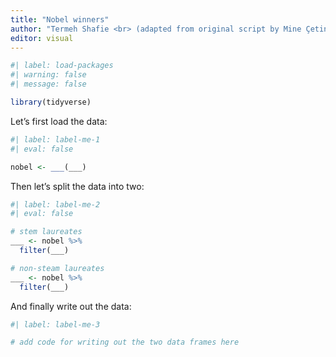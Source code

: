 ```yaml
---
title: "Nobel winners"
author: "Termeh Shafie <br> (adapted from original script by Mine Çetinkaya-Rundel)"
editor: visual
---
```


```r
#| label: load-packages
#| warning: false
#| message: false

library(tidyverse)
```

Let's first load the data:

```r
#| label: label-me-1
#| eval: false

nobel <- ___(___)
```

Then let's split the data into two:

```r
#| label: label-me-2
#| eval: false

# stem laureates
___ <- nobel %>%
  filter(___)

# non-steam laureates
___ <- nobel %>%
  filter(___)
```

And finally write out the data:

```r
#| label: label-me-3

# add code for writing out the two data frames here
```
